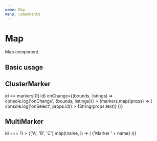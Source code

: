 ```yaml
---
name: Map
menu: Components
---
```



# Map

Map component.

## Basic usage

<Playground>
  <View m={4} height={400}>
    <Map apiKey={GOOGLE_MAPS_API_KEY}>
      <View {...markers[0]} mt={-25}>
        <Icon name="map-marker-alt" color="pink" size={25} />
      </View>
    </Map>
  </View>
</Playground>

## ClusterMarker

<Playground>
  <View m={4} height={400}>
    <Map
      cluster
      apiKey={GOOGLE_MAPS_API_KEY}
      isHighlight={({id}) => id == markers[0].id}
      onChange={(bounds, listings) => console.log('onChange', {bounds, listings})}
    >
      {markers.map((props) => (
        <Map.Marker
          {...props}
          key={props.id}
          onSelect={() => console.log('onSelect', props.id)}
        >
          {String(props.text)}
        </Map.Marker>
      ))}
    </Map>
  </View>
</Playground>

## MultiMarker

<Playground>
  <View m={4} height={400}>
    <Map
      cluster
      apiKey={GOOGLE_MAPS_API_KEY}
      isHighlight={({id}) => id === 1}
    >
      {['A', 'B', 'C'].map((name, i) => (
        <Map.Marker {...markers[0]} key={name} id={i}>
          {'Marker ' + name}
        </Map.Marker>
      ))}
    </Map>
  </View>
</Playground>
